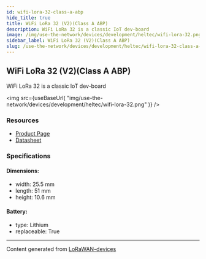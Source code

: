 ```yaml
---
id: wifi-lora-32-class-a-abp
hide_title: true
title: WiFi LoRa 32 (V2)(Class A ABP)
description: WiFi LoRa 32 is a classic IoT dev-board
image: /img/use-the-network/devices/development/heltec/wifi-lora-32.png
sidebar_label: WiFi LoRa 32 (V2)(Class A ABP)
slug: /use-the-network/devices/development/heltec/wifi-lora-32-class-a-abp
---
```



## WiFi LoRa 32 (V2)(Class A ABP)

WiFi LoRa 32 is a classic IoT dev-board

<img
src={useBaseUrl(
"img/use-the-network/devices/development/heltec/wifi-lora-32.png"
)}
/>

### Resources

- [Product Page](https://heltec.org/project/wifi-lora-32/)
- [Datasheet](https://heltec.org/project/wifi-lora-32/#1552557147424-7f1ec-5c65)

### Specifications

#### Dimensions:
- width: 25.5 mm
- length: 51 mm
- height: 10.6 mm
#### Battery: 
- type: Lithium
- replaceable: True



---
Content generated from [LoRaWAN-devices](https://github.com/TheThingsNetwork/lorawan-devices)